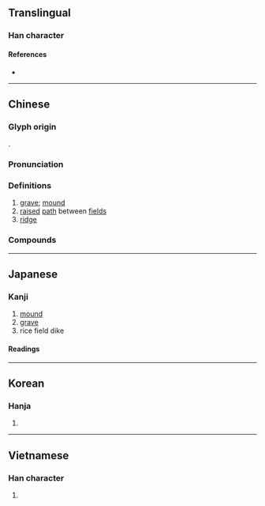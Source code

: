 {{also|垄}}
{{character info/new}}
==Translingual==

===Han character===
{{Han char|rn=32|rad=土|as=16|sn=19|four=01104|canj=YPG|ids=⿱龍土}}

====References====
* {{Han ref|kx=0242.050|dkj=05591|dj=0482.010|hdz=10500.040|uh=58DF|ud=22751|bh=C362|bd=50018}}

----

==Chinese==
{{zh-forms|s=垄}}

===Glyph origin===
{{Han etym}}
{{Han compound|龍|土|ls=psc|c1=p|c2=s|t2=earth}}.

===Pronunciation===
{{zh-pron
|m=lǒng
|c=lung5
|h=pfs=
|md=
|mn=lióng/lóng/qz:lěng
|mn_note=lióng - literary; lěng - vernacular; lóng - vernacular (俗)
|w=
|mc=y
|oc=y
|cat=n
}}

===Definitions===
{{zh-hanzi}}

# [[grave]]; [[mound]]
# [[raised]] [[path]] between [[field]]s
# [[ridge]]

===Compounds===
{{zh-der|壟斷|壟畝之臣|壟斷資本|壟墓|壟斷市場|丘壟|壟溝|壟斷獨登|壟作|入壟|瓦壟子|登壟|瓦壟|輟耕壟上}}

----

==Japanese==

===Kanji===
{{ja-kanji|grade=|rs=土16}}

# [[mound]]
# [[grave]]
# rice field dike

====Readings====
{{ja-readings
|goon=る
|kanon=りょう
|kanyoon=ろう
|kun=うね-, おか-, つか-
}}

----

==Korean==

===Hanja===
{{ko-hanja|hangeul=롱|rv=rong|mr=rong}}

# {{defn|lang=ko|sort=土16}}

----

==Vietnamese==

===Han character===
{{vi-hantu|[[lũng]]|rs=土16}}

# {{defn|lang=vi|sort=土16}}